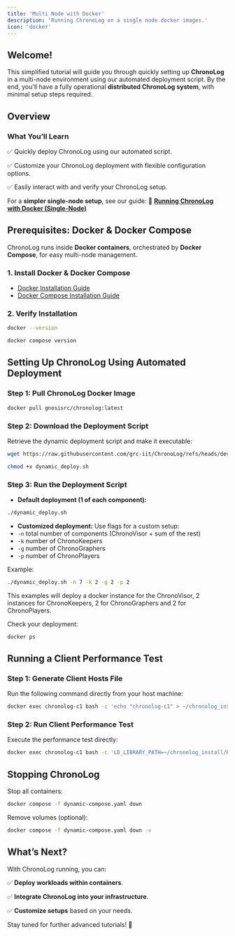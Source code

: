 ```yaml
---
title: 'Multi Node with Docker'
description: 'Running ChronoLog on a single node docker images.'
icon: 'docker'
---
```


## Welcome!
This simplified tutorial will guide you through quickly setting up **ChronoLog** in a multi-node environment using our automated deployment script. By the end, you'll have a fully operational **distributed ChronoLog system**, with minimal setup steps required.

## **Overview**
### **What You’ll Learn**
✅ Quickly deploy ChronoLog using our automated script.

✅ Customize your ChronoLog deployment with flexible configuration options.

✅ Easily interact with and verify your ChronoLog setup.

For a **simpler single-node setup**, see our guide:
📌 **[Running ChronoLog with Docker (Single-Node)](https://github.com/grc-iit/ChronoLog/wiki/Tutorial-3:-Running-ChronoLog-with-Docker-(single-node))**

## **Prerequisites: Docker & Docker Compose**
ChronoLog runs inside **Docker containers**, orchestrated by **Docker Compose**, for easy multi-node management.

### **1. Install Docker & Docker Compose**
- [Docker Installation Guide](https://docs.docker.com/get-docker/)
- [Docker Compose Installation Guide](https://docs.docker.com/compose/install/)

### **2. Verify Installation**
```bash
docker --version
```
```bash
docker compose version
```

## **Setting Up ChronoLog Using Automated Deployment**
### **Step 1: Pull ChronoLog Docker Image**
```bash
docker pull gnosisrc/chronolog:latest
```

### **Step 2: Download the Deployment Script**
Retrieve the dynamic deployment script and make it executable:
```bash
wget https://raw.githubusercontent.com/grc-iit/ChronoLog/refs/heads/develop/CI/docker/dynamic_deploy.sh
```
```bash
chmod +x dynamic_deploy.sh
```

### **Step 3: Run the Deployment Script**
- **Default deployment (1 of each component):**
```bash
./dynamic_deploy.sh
```

- **Customized deployment:**
Use flags for a custom setup:
- `-n` total number of components (ChronoVisor + sum of the rest)
- `-k` number of ChronoKeepers
- `-g` number of ChronoGraphers
- `-p` number of ChronoPlayers

Example:
```bash
./dynamic_deploy.sh -n 7 -k 2 -g 2 -p 2
```
This examples will deploy a docker instance for the ChronoVisor, 2 instances for ChronoKeepers, 2 for ChronoGraphers and 2 for ChronoPlayers. 

Check your deployment:
```bash
docker ps
```

## **Running a Client Performance Test**
### **Step 1: Generate Client Hosts File**
Run the following command directly from your host machine:
```bash
docker exec chronolog-c1 bash -c 'echo "chronolog-c1" > ~/chronolog_install/Release/conf/hosts_client'
```

### **Step 2: Run Client Performance Test**
Execute the performance test directly:
```bash
docker exec chronolog-c1 bash -c 'LD_LIBRARY_PATH=~/chronolog_install/Release/lib ~/chronolog_repo/.spack-env/view/bin/mpiexec -n 4 -f ~/chronolog_install/Release/conf/hosts_client ~/chronolog_install/Release/bin/client_admin --config ~/chronolog_install/Release/conf/default_client_conf.json -a 4096 -b 4096 -s 4096 -n 4096 -t 1 -h 1 -p -r'
```

## **Stopping ChronoLog**
Stop all containers:
```bash
docker compose -f dynamic-compose.yaml down
```

Remove volumes (optional):
```bash
docker compose -f dynamic-compose.yaml down -v
```

## **What’s Next?**
With ChronoLog running, you can:

✅ **Deploy workloads within containers**.

✅ **Integrate ChronoLog into your infrastructure**.

✅ **Customize setups** based on your needs.

Stay tuned for further advanced tutorials! 🚀


